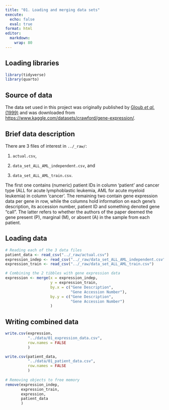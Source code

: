 ```yaml
---
title: "01. Loading and merging data sets"
execute: 
  echo: false
  eval: true
format: html
editor: 
  markdown: 
    wrap: 80
---
```


## Loading libraries

```r
library(tidyverse)
library(quarto)
```

## Source of data

The data set used in this project was originally published by [Gloub *et al.*
(1999)](https://www-science-org.proxy.findit.cvt.dk/doi/10.1126/science.286.5439.531#body-ref-RF14)
and was downloaded from
<https://www.kaggle.com/datasets/crawford/gene-expression/>.

## Brief data description

There are 3 files of interest in `../_raw/`:

1.  `actual.csv`,

2.  `data_set_ALL_AML_independent.csv`, and

3.  `data_set_ALL_AML_train.csv`.

The first one contains (numeric) patient IDs in column 'patient' and cancer type
(ALL for acute lymphoblastic leukemia, AML for acute myeloid leukemia) in column
'cancer'. The remaining two contain gene expression data per gene in row, while
the columns hold information on each gene's description, its accession number,
patient ID and something denoted gene "call". The latter refers to whether the
authors of the paper deemed the gene present (P), marginal (M), or absent (A) in
the sample from each patient.

## Loading data

```r
# Reading each of the 3 data files
patient_data <- read_csv("../_raw/actual.csv")
expression_indep <- read_csv("../_raw/data_set_ALL_AML_independent.csv")
expression_train <- read_csv("../_raw/data_set_ALL_AML_train.csv")

# Combining the 2 tibbles with gene expression data
expression <- merge(x = expression_indep,
                    y = expression_train,
                    by.x = c("Gene Description",
                             "Gene Accession Number"),
                    by.y = c("Gene Description",
                             "Gene Accession Number")
                    )
```

## Writing combined data

```r
write.csv(expression,
          "../data/01_expression_data.csv",
          row.names = FALSE
          )

write.csv(patient_data,
          "../data/01_patient_data.csv",
          row.names = FALSE
          )
 
# Removing objects to free memory
remove(expression_indep,
       expression_train,
       expression,
       patient_data
       )
```